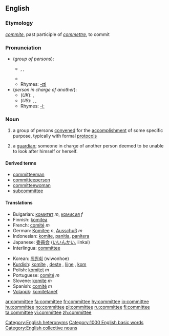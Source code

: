 ==English==
===Etymology===
{{AF.}} ''[[commite]]'', past participle of ''[[commettre]]'', to commit

===Pronunciation===
*(''group of persons''):
**{{AHD|kə-mĭtʹē}}, {{IPA|/kəˈmɪti/}}, {{SAMPA|/k@"mIti/}}
**{{audio|en-us-committee.ogg|Audio (US)}}
**Rhymes: [[Rhymes:English:-ɪti|-ɪti]]
*(''person in charge of another''):
**(''UK''): {{IPA|/kɒmɪˈtiː/}}, {{SAMPA|/kQmIt"i:/}}
**(''US''): {{AHD|käm-ĭ-tēʹ}}, {{IPA|/kɑmɪˈtiː/}}, {{SAMPA|/kAmIt"i:/}}
**Rhymes: [[Rhymes:English:-iː|-iː]]
[[Category:English heteronyms]]

===Noun===
{{wikipedia}}
{{en-noun}}
# a group of persons [[convene]]d for the [[accomplishment]] of some specific purpose, typically with formal [[protocol]]s
# {{archaic}} a [[guardian]]; someone in charge of another person deemed to be unable to look after himself or herself.

====Derived terms====
*[[committeeman]]
*[[committeeperson]]
*[[committeewoman]]
*[[subcommittee]]

==== Translations ====
{{trans-top|group of persons convened for the accomplishment of some specific purpose}}
*Bulgarian: [[комитет]] ''m'', [[комисия]] ''f''
*Finnish: [[komitea]]
*French: [[comité]] ''m''
*German: [[Komitee]] ''n'', [[Ausschuß]] ''m''
*Indonesian: [[komite]], [[panitia]], [[panitera]]
*Japanese: [[委員会]] ([[いいんかい]], iinkai)
*Interlingua: [[#Interlingua|committee]]
{{trans-mid}}
*Korean: [[위원회]] (wiwonhoe)
*[[Kurdish]]: [[komîte]] {{f}}, [[deste]] {{f}}, [[lijne]] {{f}}, [[kom]] {{f}}
*Polish: [[komitet]] ''m''
*Portuguese: [[comité]] ''m''
*Slovene: [[komite]] ''m''
*Spanish: [[comité]] ''m''
*[[Volapük]]: [[komitetanef]]
{{trans-bottom}}

{{trans-top|archaic: someone in charge of another}}
{{trans-mid}}
{{trans-bottom}}

[[Category:1000 English basic words]]
[[Category:English collective nouns]]

[[ar:committee]]
[[fa:committee]]
[[fr:committee]]
[[hy:committee]]
[[io:committee]]
[[hu:committee]]
[[no:committee]]
[[pl:committee]]
[[ru:committee]]
[[fi:committee]]
[[ta:committee]]
[[vi:committee]]
[[zh:committee]]